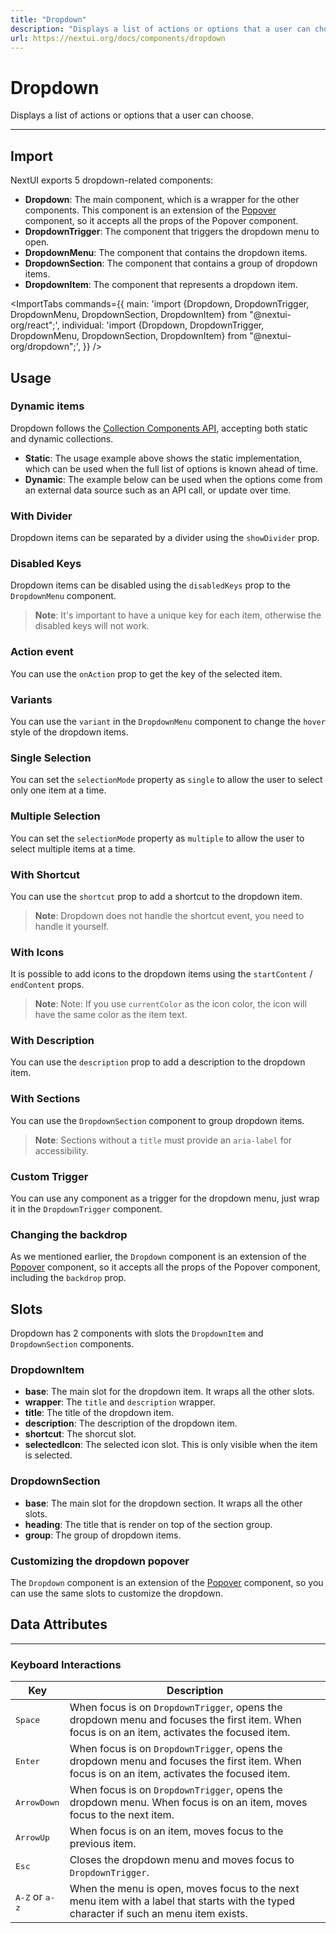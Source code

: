 ```yaml
---
title: "Dropdown"
description: "Displays a list of actions or options that a user can choose."
url: https://nextui.org/docs/components/dropdown
---
```


# Dropdown

Displays a list of actions or options that a user can choose.

<ComponentLinks component="dropdown" reactAriaHook="useMenu" />

---

## Import

NextUI exports 5 dropdown-related components:

- **Dropdown**: The main component, which is a wrapper for the other components. This component is an extension of the [Popover](/docs/components/popover) component, so it accepts all the props of the Popover component.
- **DropdownTrigger**: The component that triggers the dropdown menu to open.
- **DropdownMenu**: The component that contains the dropdown items.
- **DropdownSection**: The component that contains a group of dropdown items.
- **DropdownItem**: The component that represents a dropdown item.

<ImportTabs
  commands={{
    main: 'import {Dropdown, DropdownTrigger, DropdownMenu, DropdownSection, DropdownItem} from "@nextui-org/react";',
    individual:
      'import {Dropdown, DropdownTrigger, DropdownMenu, DropdownSection, DropdownItem} from "@nextui-org/dropdown";',
  }}
/>

## Usage

<CodeDemo title="Usage" files={dropdownContent.usage} />

### Dynamic items

Dropdown follows the [Collection Components API](https://react-spectrum.adobe.com/react-stately/collections.html), accepting both static and dynamic collections.

- **Static**: The usage example above shows the static implementation, which can be used when the full list of options is known ahead of time.
- **Dynamic**: The example below can be used when the options come from an external data source such as an API call, or update over time.

<CodeDemo title="Dynamic items" files={dropdownContent.dynamic} />

### With Divider

Dropdown items can be separated by a divider using the `showDivider` prop.

<CodeDemo title="With Divider" highlightedLines="17" files={dropdownContent.divider} />

### Disabled Keys

Dropdown items can be disabled using the `disabledKeys` prop to the `DropdownMenu` component.

<CodeDemo title="Disabled Keys" highlightedLines="17" files={dropdownContent.disabledKeys} />

> **Note**: It's important to have a unique key for each item, otherwise the disabled keys will not work.

### Action event

You can use the `onAction` prop to get the key of the selected item.

<CodeDemo title="Action event" highlightedLines="15" files={dropdownContent.action} />

### Variants

You can use the `variant` in the `DropdownMenu` component to change the `hover` style of the dropdown items.

<CodeDemo title="Variants" highlightedLines="21-22" files={dropdownContent.variants} />

### Single Selection

You can set the `selectionMode` property as `single` to allow the user to select only one item at a time.

<CodeDemo
  title="Single Selection"
  highlightedLines="26-28"
  files={dropdownContent.singleSelection}
/>

### Multiple Selection

You can set the `selectionMode` property as `multiple` to allow the user to select multiple items at a time.

<CodeDemo
  title="Multiple Selection"
  highlightedLines="26-28"
  files={dropdownContent.multipleSelection}
/>

### With Shortcut

You can use the `shortcut` prop to add a shortcut to the dropdown item.

<CodeDemo title="With Shortcut" highlightedLines="14-19" files={dropdownContent.shortcut} />

> **Note**: Dropdown does not handle the shortcut event, you need to handle it yourself.

### With Icons

It is possible to add icons to the dropdown items using the `startContent` / `endContent` props.

<CodeDemo title="With Icons" highlightedLines="23,30,37,47" files={dropdownContent.icons} />

> **Note**: Note: If you use `currentColor` as the icon color, the icon will have the same color as the item text.

### With Description

You can use the `description` prop to add a description to the dropdown item.

<CodeDemo
  title="With Description"
  highlightedLines="23,31,39,50"
  files={dropdownContent.description}
/>

### With Sections

You can use the `DropdownSection` component to group dropdown items.

<CodeDemo title="With Sections" highlightedLines="20,46" files={dropdownContent.sections} />

> **Note**: Sections without a `title` must provide an `aria-label` for accessibility.

### Custom Trigger

You can use any component as a trigger for the dropdown menu, just wrap it in the `DropdownTrigger` component.

<CodeDemo title="Custom Trigger" highlightedLines="17-18" files={dropdownContent.customTrigger} />

### Changing the backdrop

As we mentioned earlier, the `Dropdown` component is an extension of the [Popover](/docs/components/popover) component,
so it accepts all the props of the Popover component, including the `backdrop` prop.

<CodeDemo title="Changing the backdrop" highlightedLines="17" files={dropdownContent.backdrop} />

## Slots

Dropdown has 2 components with slots the `DropdownItem` and `DropdownSection` components.

### DropdownItem

- **base**: The main slot for the dropdown item. It wraps all the other slots.
- **wrapper**: The `title` and `description` wrapper.
- **title**: The title of the dropdown item.
- **description**: The description of the dropdown item.
- **shortcut**: The shorcut slot.
- **selectedIcon**: The selected icon slot. This is only visible when the item is selected.

### DropdownSection

- **base**: The main slot for the dropdown section. It wraps all the other slots.
- **heading**: The title that is render on top of the section group.
- **group**: The group of dropdown items.


### Customizing the dropdown popover

The `Dropdown` component is an extension of the [Popover](/docs/components/popover) component, so you can use the same
slots to customize the dropdown.

<CodeDemo title="Custom Styles" highlightedLines="14-15" files={dropdownContent.customPopoverStyles} />

<Spacer y={4} />

## Data Attributes

---

<Spacer y={3} />

### Keyboard Interactions

| Key                              | Description                                                                                                                                   |
| -------------------------------- | --------------------------------------------------------------------------------------------------------------------------------------------- |
| <kbd>Space</kbd>                 | When focus is on `DropdownTrigger`, opens the dropdown menu and focuses the first item. When focus is on an item, activates the focused item. |
| <kbd>Enter</kbd>                 | When focus is on `DropdownTrigger`, opens the dropdown menu and focuses the first item. When focus is on an item, activates the focused item. |
| <kbd>ArrowDown</kbd>             | When focus is on `DropdownTrigger`, opens the dropdown menu. When focus is on an item, moves focus to the next item.                          |
| <kbd>ArrowUp</kbd>               | When focus is on an item, moves focus to the previous item.                                                                                   |
| <kbd>Esc</kbd>                   | Closes the dropdown menu and moves focus to `DropdownTrigger`.                                                                                |
| <kbd>A-Z</kbd> or <kbd>a-z</kbd> | When the menu is open, moves focus to the next menu item with a label that starts with the typed character if such an menu item exists.       |

<Spacer y={3} />
